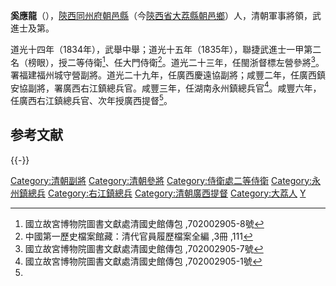 '''奚應龍'''（{{bd|1817年||1859年|catIdx=}}），[[陝西|陝西]][[同州府|同州府]][[朝邑縣|朝邑縣]]（今[[陝西省|陝西省]][[大荔縣|大荔縣]][[朝邑鄉|朝邑鄉]]）人，清朝軍事將領，武進士及第。

道光十四年（1834年），武舉中舉；道光十五年（1835年），聯捷武進士一甲第二名（榜眼），授二等侍衛<ref>國立故宮博物院圖書文獻處清國史館傳包 ,702002905-8號</ref>、任大門侍衛<ref>中國第一歷史檔案館藏：清代官員履歷檔案全編 ,3冊 ,111</ref>。道光二十三年，任閩浙督標左營參將<ref name="國立故宮博物院圖書文獻處清國史館傳包 ,702002905-7號">國立故宮博物院圖書文獻處清國史館傳包 ,702002905-7號</ref>。署福建福州城守營副將。道光二十九年，任廣西慶遠協副將；咸豐二年，任廣西鎮安協副將，署廣西右江鎮總兵官。咸豐三年，任湖南永州鎮總兵官<ref>國立故宮博物院圖書文獻處清國史館傳包 ,702002905-1號</ref>。咸豐六年，任廣西右江鎮總兵官、次年授廣西提督<ref name="國立故宮博物院圖書文獻處清國史館傳包 ,702002905-7號"/>。

==参考文献==
{{reflist}}
{{-}}
{{start box}}
{{s-off}}
{{succession box|[[惠慶_(清朝將領)|惠慶]]|[[慶寅|慶寅]]|[[清朝|清朝]][[廣西提督|廣西提督]]|咸丰七年三月二十九 - 咸丰九年<br /><small>1857年4月23日 - 1859年</small>}}
{{end box}}
{{清朝人物小作品}}
{{道光十五年乙未科武殿試金榜}}
{{DEFAULTSORT:Xi}}
[[Category:清朝副將|Category:清朝副將]]
[[Category:清朝參將|Category:清朝參將]]
[[Category:侍衛處二等侍衛|Category:侍衛處二等侍衛]]
[[Category:永州鎮總兵|Category:永州鎮總兵]]
[[Category:右江鎮總兵|Category:右江鎮總兵]]
[[Category:清朝廣西提督|Category:清朝廣西提督]]
[[Category:大荔人|Category:大荔人]]
[[Category:奚姓|Y]]